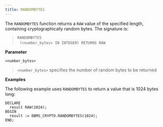 ```yaml
---
title: RANDOMBYTES
---
```


The `RANDOMBYTES` function returns a `RAW` value of the specified length, containing cryptographically random bytes. The signature is:

> `RANDOMBYTES`  
>   `(<number_bytes> IN INTEGER) RETURNS RAW`

**Parameter**

`<number_bytes>`

> `<number_bytes>` specifies the number of random bytes to be returned

**Examples**

The following example uses `RANDOMBYTES` to return a value that is 1024 bytes long:

``` text
DECLARE
  result RAW(1024);
BEGIN
  result := DBMS_CRYPTO.RANDOMBYTES(1024);
END;
```
